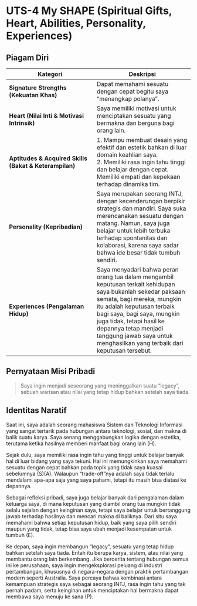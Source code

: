 # UTS-4 My SHAPE (Spiritual Gifts, Heart, Abilities, Personality, Experiences)

## Piagam Diri
| Kategori | Deskripsi |
|-----------|------------|
| **Signature Strengths (Kekuatan Khas)** | Dapat memahami sesuatu dengan cepat begitu saya "menangkap polanya". |
| **Heart (Nilai Inti & Motivasi Intrinsik)** | Saya memiliki motivasi untuk menciptakan sesuatu yang bermakna dan berguna bagi orang lain. |
| **Aptitudes & Acquired Skills (Bakat & Keterampilan)** | 1. Mampu membuat desain yang efektif dan estetik bahkan di luar domain keahlian saya.<br>2. Memiliki rasa ingin tahu tinggi dan belajar dengan cepat.<br>Memiliki empati dan kepekaan terhadap dinamika tim. |
| **Personality (Kepribadian)** | Saya merupakan seorang INTJ, dengan kecenderungan berpikir strategis dan mandiri. Saya suka merencanakan sesuatu dengan matang. Namun, saya juga belajar untuk lebih terbuka terhadap spontanitas dan kolaborasi, karena saya sadar bahwa ide besar tidak tumbuh sendiri. |
| **Experiences (Pengalaman Hidup)** | Saya menyadari bahwa peran orang tua dalam mengambil keputusan terkait kehidupan saya bukanlah sekedar paksaan semata, bagi mereka, mungkin itu adalah keputusan terbaik bagi saya, bagi saya, mungkin juga tidak, tetapi hasil ke depannya tetap menjadi tanggung jawab saya untuk menghasilkan yang terbaik dari keputusan tersebut. |

## Pernyataan Misi Pribadi
> Saya ingin menjadi seseorang yang meninggalkan suatu "legacy", sebuah warisan atau nilai yang tetap hidup bahkan setelah saya tiada.

## Identitas Naratif
Saat ini, saya adalah seorang mahasiswa Sistem dan Teknologi Informasi yang sangat tertarik pada hubungan antara teknologi, sosial, dan makna di balik suatu karya. Saya senang menggabungkan logika dengan estetika, terutama ketika hasilnya memberi manfaat bagi orang lain (H).

Sejak dulu, saya memiliki rasa ingin tahu yang tinggi untuk belajar banyak hal di luar bidang yang saya tekuni. Hal ini memungkinkan saya memahami sesuatu dengan cepat bahkan pada topik yang tidak saya kuasai sebelumnya (S)(A). Walaupun "trade-off"nya adalah saya tidak terlalu mendalami apa-apa saja yang saya pahami, tetapi itu masih bisa diatasi ke depannya.

Sebagai refleksi pribadi, saya juga belajar banyak dari pengalaman dalam keluarga saya, di mana keputusan yang diambil orang tua mungkin tidak selalu sejalan dengan keinginan saya, tetapi saya belajar untuk bertanggung jawab terhadap hasilnya dan mencari makna di baliknya. Dari situ saya memahami bahwa setiap keputusan hidup, baik yang saya pilih sendiri maupun yang tidak, tetap bisa saya ubah menjadi kesempatan untuk tumbuh (E).

Ke depan, saya ingin membangun "legacy", sesuatu yang tetap hidup bahkan setelah saya tiada. Entah itu berupa karya, sistem, atau nilai yang membantu orang lain berkembang.
Jika bercerita tentang hubungan semua ini ke perusahaan, saya ingin mengeksplorasi peluang di industri pertambangan, khususnya di negara-negara dengan praktik pertambangan modern seperti Australia. Saya percaya bahwa kombinasi antara kemampuan strategis saya sebagai seorang INTJ, rasa ingin tahu yang tak pernah padam, serta keinginan untuk menciptakan hal bermakna dapat membawa saya menuju ke sana (P).